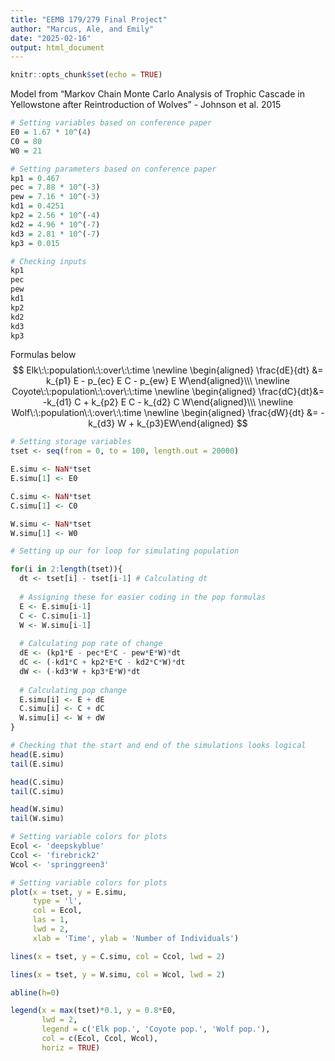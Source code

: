 ---
title: "EEMB 179/279 Final Project"
author: "Marcus, Ale, and Emily"
date: "2025-02-16"
output: html_document
---

```{r setup, include=FALSE}
knitr::opts_chunk$set(echo = TRUE)
```

Model from "Markov Chain Monte Carlo Analysis of Trophic Cascade in Yellowstone after Reintroduction of Wolves" - Johnson et al. 2015

```{r}
# Setting variables based on conference paper
E0 = 1.67 * 10^(4)
C0 = 80
W0 = 21

# Setting parameters based on conference paper
kp1 = 0.467 
pec = 7.88 * 10^(-3)
pew = 7.16 * 10^(-3)
kd1 = 0.4251
kp2 = 2.56 * 10^(-4)
kd2 = 4.96 * 10^(-7)
kd3 = 2.81 * 10^(-7)
kp3 = 0.015
```

```{r}
# Checking inputs
kp1
pec
pew
kd1
kp2
kd2
kd3
kp3
```

Formulas below
$$
Elk\:\:population\:\:over\:\:time
\newline
\begin{aligned} \frac{dE}{dt} &= k_{p1} E - p_{ec} E C - p_{ew} E W\end{aligned}\\\
\newline
Coyote\:\:population\:\:over\:\:time
\newline
\begin{aligned} \frac{dC}{dt}&= -k_{d1} C + k_{p2} E C - k_{d2} C W\end{aligned}\\\
\newline
Wolf\:\:population\:\:over\:\:time
\newline
\begin{aligned} \frac{dW}{dt} &= -k_{d3} W + k_{p3}EW\end{aligned}
$$

```{r}
# Setting storage variables
tset <- seq(from = 0, to = 100, length.out = 20000)

E.simu <- NaN*tset
E.simu[1] <- E0

C.simu <- NaN*tset
C.simu[1] <- C0

W.simu <- NaN*tset
W.simu[1] <- W0
```

```{r}
# Setting up our for loop for simulating population 

for(i in 2:length(tset)){
  dt <- tset[i] - tset[i-1] # Calculating dt
  
  # Assigning these for easier coding in the pop formulas 
  E <- E.simu[i-1]
  C <- C.simu[i-1]
  W <- W.simu[i-1]
  
  # Calculating pop rate of change
  dE <- (kp1*E - pec*E*C - pew*E*W)*dt
  dC <- (-kd1*C + kp2*E*C - kd2*C*W)*dt
  dW <- (-kd3*W + kp3*E*W)*dt
  
  # Calculating pop change
  E.simu[i] <- E + dE
  C.simu[i] <- C + dC
  W.simu[i] <- W + dW
}
```

```{r}
# Checking that the start and end of the simulations looks logical
head(E.simu)
tail(E.simu)

head(C.simu)
tail(C.simu)

head(W.simu)
tail(W.simu)
```

```{r}
# Setting variable colors for plots
Ecol <- 'deepskyblue'
Ccol <- 'firebrick2'
Wcol <- 'springgreen3'
```

```{r}
# Setting variable colors for plots
plot(x = tset, y = E.simu,
     type = 'l', 
     col = Ecol, 
     las = 1, 
     lwd = 2, 
     xlab = 'Time', ylab = 'Number of Individuals')

lines(x = tset, y = C.simu, col = Ccol, lwd = 2)

lines(x = tset, y = W.simu, col = Wcol, lwd = 2)

abline(h=0)

legend(x = max(tset)*0.1, y = 0.8*E0, 
       lwd = 2, 
       legend = c('Elk pop.', 'Coyote pop.', 'Wolf pop.'),
       col = c(Ecol, Ccol, Wcol), 
       horiz = TRUE)
```